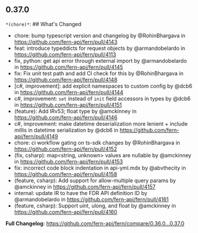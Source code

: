 ## 0.37.0
`*(chore)*`: ## What's Changed
* chore: bump typescript version and changelog by @RohinBhargava in https://github.com/fern-api/fern/pull/4143
* feat: introduce typeddicts for request objects by @armandobelardo in https://github.com/fern-api/fern/pull/4113
* fix, python: get api error through external import by @armandobelardo in https://github.com/fern-api/fern/pull/4145
* fix: Fix unit test path and add CI check for this by @RohinBhargava in https://github.com/fern-api/fern/pull/4148
* [c#, improvement]: add explicit namespaces to custom config by @dcb6 in https://github.com/fern-api/fern/pull/4144
* c#, improvement: `set` instead of `init` field accessors in types by @dcb6 in https://github.com/fern-api/fern/pull/4151
* (feature): Add IRv53; float type by @amckinney in https://github.com/fern-api/fern/pull/4146
* c#, improvement: make datetime deserialization more lenient + include millis in datetime serialization by @dcb6 in https://github.com/fern-api/fern/pull/4149
* chore: ci workflow gating on ts-sdk changes by @RohinBhargava in https://github.com/fern-api/fern/pull/4152
* (fix, csharp): map<string, unknown> values are nullable by @amckinney in https://github.com/fern-api/fern/pull/4153
* fix: incorrect code block indentation in api-yml.mdx by @abvthecity in https://github.com/fern-api/fern/pull/4158
* (feature, csharp): Add support for allow-multiple query params by @amckinney in https://github.com/fern-api/fern/pull/4157
* internal: update IR to have the FDR API definition ID by @armandobelardo in https://github.com/fern-api/fern/pull/4161
* (feature, csharp): Support uint, ulong, and float by @amckinney in https://github.com/fern-api/fern/pull/4160

**Full Changelog**: https://github.com/fern-api/fern/compare/0.36.0...0.37.0

